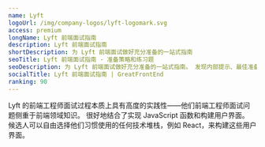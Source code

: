 ```yaml
---
name: Lyft
logoUrl: /img/company-logos/lyft-logomark.svg
access: premium
longName: Lyft 前端面试指南
description: Lyft 前端面试指南
shortDescription: 为 Lyft 前端面试做好充分准备的一站式指南
seoTitle: Lyft 前端面试指南 - 准备策略和练习题
seoDescription: 为 Lyft 前端面试做好充分准备的一站式指南。 发现内部提示、最佳准备策略和已知会被测试的练习题。
socialTitle: Lyft 前端面试指南 | GreatFrontEnd
ranking: 90
---
```


Lyft 的前端工程师面试过程本质上具有高度的实践性——他们前端工程师面试问题侧重于前端领域知识。 很好地结合了实现 JavaScript 函数和构建用户界面。 候选人可以自由选择他们习惯使用的任何技术堆栈，例如 React，来构建这些用户界面。
